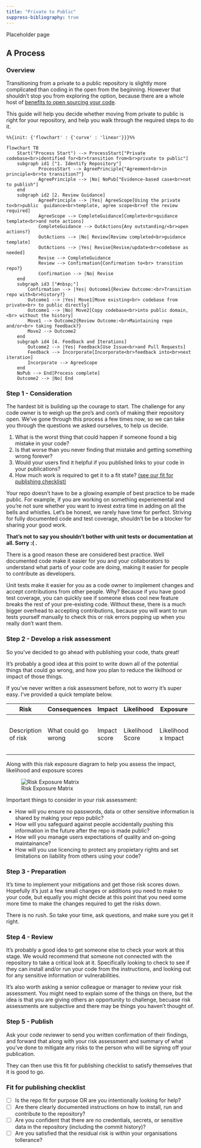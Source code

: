 ```yaml
---
title: "Private to Public"
suppress-bibliography: true
---
```


::: {.callout-note}
Placeholder page
:::

## A Process

### Overview

Transitioning from a private to a public repository is slightly more complicated than coding in the open from the beginning. However that shouldn't stop you from exploring the option, because there are a whole host of [benefits to open sourcing your code](../index.qmd#why-develop-in-the-open-sec-why-open). 

This guide will help you decide whether moving from private to public is right for your repository, and help you walk through the required steps to do it. 

```mermaid

%%{init: {'flowchart' : {'curve' : 'linear'}}}%%

flowchart TB
    Start("Process Start") --> ProcessStart["Private codebase<br>identified for<br>transition from<br>private to public"]
    subgraph id1 ["1. Identify Repository"]
            ProcessStart --> AgreePrinciple{"Agreement<br>in principle<br>to transition?"}
            AgreePrinciple --> |No| NoPub["Evidence-based case<br>not to publish"]
    end
    subgraph id2 [2. Review Guidance]
            AgreePrinciple --> |Yes| AgreeScope[Using the private to<br>public  guidance<br>template, agree scope<br>of the review required]
            AgreeScope --> CompleteGuidance[Complete<br>guidance template<br>and note actions]
            CompleteGuidance --> OutActions{Any outstanding/<br>open actions?}
            OutActions --> |No| Review[Review completed<br>guidance template]
            OutActions --> |Yes| Revise[Revise/update<br>codebase as needed]
            Revise --> CompleteGuidance
            Review --> Confirmation{Confirmation to<br> transition repo?}
            Confirmation --> |No| Revise
    end
    subgraph id3 ["#nbsp;"]
        Confirmation --> |Yes| Outcome1{Review Outcome:<br>Transition repo with<br>history?}
        Outcome1 --> |Yes| Move1[Move existing<br> codebase from private<br> to public directly]
        Outcome1 --> |No| Move2[Copy codebase<br>into public domain,<br> without the history]
        Move1 --> Outcome2{Review Outcome:<br>Maintaining repo and/or<br> taking feedback?}
        Move2 --> Outcome2
    end
    subgraph id4 [4. Feedback and Iterations]
        Outcome2 --> |Yes| Feedback[Use Issue<br>and Pull Requests]
        Feedback --> Incorporate[Incorporate<br>feedback into<br>next iteration]
        Incorporate --> AgreeScope
    end
    NoPub --> End[Process complete]
    Outcome2 --> |No| End
```

### Step 1 - Consideration

The hardest bit is building up the courage to start. The challenge for any code owner is to weigh up the pro's and con's of making their repository open. We've gone through this process a few times now, so we can take you through the questions we asked ourselves, to help us decide.  

1. What is the worst thing that could happen if someone found a big mistake in your code?
2. Is that worse than you never finding that mistake and getting something wrong forever?
3. Would your users find it helpful if you published links to your code in your publications?
4. How much work is required to get it to a fit state? [(see our fit for publishing checklist)](#fit-for-publishing-checklist)

Your repo doesn't have to be a glowing example of best practice to be made public. For example, if you are working on something experiemental and you're not sure whether you want to invest extra time in adding on all the bells and whistles. Let's be honest, we rarely have time for perfect. Striving for fully documented code and test coverage, shouldn't be be a blocker for sharing your good work. 

**That's not to say you shouldn't bother with unit tests or documentation at all. Sorry :( .**

There is a good reason these are considered best practice. Well documented code make it easier for you and your collaborators to understand what parts of your code are doing, making it easier for people to contribute as developers. 

Unit tests make it easier for you as a code owner to implement changes and accept contributions from other people. Why? Because if you have good test coverage, you can quickly see if someone elses cool new feature breaks the rest of your pre-existing code. Without these, there is a much bigger overhead to accepting contributions, because you will want to run tests yourself manually to check this or risk errors popping up when you really don't want them. 

### Step 2 - Develop a risk assessment

So you've decided to go ahead with publishing your code, thats great!

It's probably a good idea at this point to write down all of the potential things that could go wrong, and how you plan to reduce the likilhood or impact of those things. 

If you've never written a risk assessment before, not to worry it's super easy. I've provided a quick template below. 

| Risk | Consequences | Impact | Likelihood | Exposure | Risk | Mitigations | Impact | Liklihood | Exposure| Risk | 
| --- | --- | --- | --- | --- | --- | --- | --- | --- | --- | --- |
| Description of risk | What could go wrong | Impact score | Likelihood Score | Likelihood x Impact | Risk assessement (high/medium/low) | A list of things you could do to reduce the risk | Revised impact score | Revised likelihood score | Revised exposure | Revised risk  | 

Along with this risk exposure diagram to help you assess the impact, likelihood and exposure scores

![Risk Exposure Matrix](/assets/images/risk-exposure-diagram.png)

Important things to consider in your risk assessment: 

- How will you ensure no passwords, data or other sensitive information is shared by making your repo public?
- How will you safeguard against people accidentally pushing this information in the future after the repo is made public? 
- How will you manage users expectations of quality and on-going maintainance?
- How will you use licencing to protect any propietary rights and set limitations on liability from others using your code?

### Step 3 - Preparation

It's time to implement your mitigations and get those risk scores down. Hopefully it's just a few small changes or additions you need to make to your code, but equally you might decide at this point that you need some more time to make the changes required to get the risks down. 

There is no rush. So take your time, ask questions, and make sure you get it right. 

### Step 4 - Review

It's probably a good idea to get someone else to check your work at this stage. We would recommend that someone not connected with the repository to take a critical look at it. Specifically looking to check to see if they can install and/or run your code from the instructions, and looking out for any sensitive information or vulnerabilities. 

It's also worth asking a senior colleague or manager to review your risk assessment. You might need to explain some of the things on there, but the idea is that you are giving others an opportunity to challenge, becuase risk assessments are subjective and there may be things you haven't thought of. 

### Step 5 - Publish

Ask your code reviewer to send you written confirmation of their findings, and forward that along with your risk assessment and summary of what you've done to mitigate any risks to the person who will be signing off your publication. 

They can then use this fit for publishing checklist to satisfy themselves that it is good to go. 

### Fit for publishing checklist

- [ ] Is the repo fit for purpose OR are you intentionally looking for help?
- [ ] Are there clearly documented instructions on how to install, run and contribute to the repository?
- [ ] Are you confident that there are no credentials, secrets, or sensitive data in the repository (including the commit history)?
- [ ] Are you satisfied that the residual risk is within your organisations tollerance?

